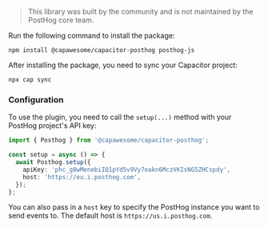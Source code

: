 > This library was built by the community and is not maintained by the PostHog core team.

Run the following command to install the package:

```
npm install @capawesome/capacitor-posthog posthog-js
```

After installing the package, you need to sync your Capacitor project:

```
npx cap sync
```

### Configuration

To use the plugin, you need to call the `setup(...)` method with your PostHog project's API key:

```typescript
import { Posthog } from '@capawesome/capacitor-posthog';

const setup = async () => {
  await Posthog.setup({
    apiKey: 'phc_g8wMenebiIQ1pYd5v9Vy7oakn6MczVKIsNG5ZHCspdy',
    host: 'https://eu.i.posthog.com',
  });
};
```

You can also pass in a `host` key to specify the PostHog instance you want to send events to. The default host is `https://us.i.posthog.com`.
